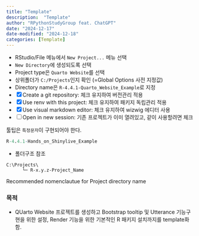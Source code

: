 ```yaml
---
title: "Template"
description:  "Template"
author: "RPythonStudyGroup feat. ChatGPT"
date: "2024-12-17"
date-modified: "2024-12-18"
categories: [Template]
---
```



::: {.callout-note title="1단계: `Quarto Website` 프로젝트 만들기" collapse="true" appearance="minimal"}
-   RStudio/File 메뉴에서 `New Project...` 메뉴 선택
-   `New Directory`에 생성되도록 선택
-   Project type은 `Quarto Website`를 선택
-   상위폴더가 `C:/Projects`인지 확인 (=Global Options 사전 지정값)
-   Directory name은 `R-4.4.1-Quarto_Website_Example`로 지정
-   [x] Create a git repository: 체크 유지하여 버전관리 적용
-   [x] Use renv with this project: 체크 유지하여 패키지 독립관리 적용
-   [x] Use visual markdown editor: 체크 유지하여 wizwig 에디터 사용
-   [ ] Open in new session: 기존 프로젝트가 이미 열려있고, 같이 사용할려면 체크
:::

툴팁은 [`특정문자`]{.text-primary data-bs-toggle="tooltip" data-bs-html="true" data-bs-placement="bottom" title="1열<br>
2열"}이 구현되어야 한다.

```r
R-4.4.1-Hands_on_Shinylive_Example
```

- 폴더구조 참조

::: {#fig-ProjectDirectory}
```         
C:\Projects\
      └─ R-x.y.z-Project_Name
```

Recommended nomenclautue for Project directory name
:::


### 목적
- QUarto Website 프로젝트를 생성하고 Bootstrap tooltip 및 Utterance 기능구현을 위한 설정, Render 기능을 위한 기본적인 R 패키지 설치까지를 template화 함.
